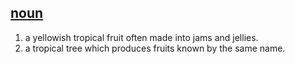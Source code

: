 == [[noun]] ==
#a yellowish tropical fruit often made into jams and jellies.
#a tropical tree which produces fruits known by the same name.